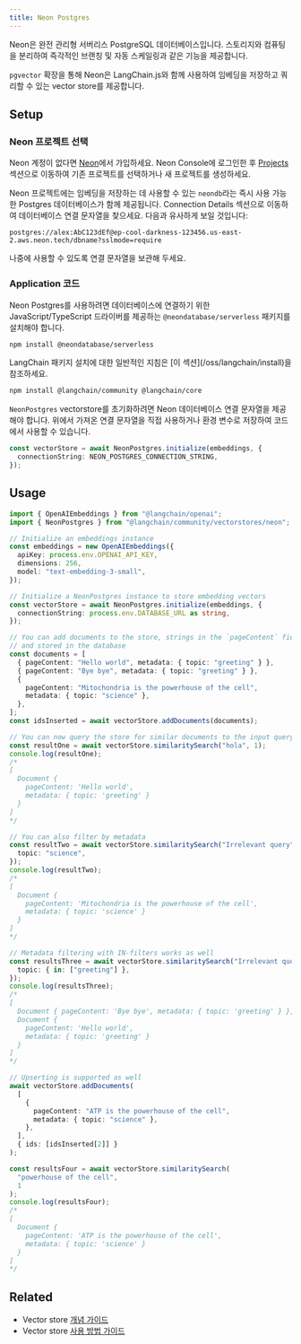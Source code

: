 ```yaml
---
title: Neon Postgres
---
```


Neon은 완전 관리형 서버리스 PostgreSQL 데이터베이스입니다. 스토리지와 컴퓨팅을 분리하여 즉각적인 브랜칭 및 자동 스케일링과 같은 기능을 제공합니다.

`pgvector` 확장을 통해 Neon은 LangChain.js와 함께 사용하여 임베딩을 저장하고 쿼리할 수 있는 vector store를 제공합니다.

## Setup

### Neon 프로젝트 선택

Neon 계정이 없다면 [Neon](https://neon.tech)에서 가입하세요. Neon Console에 로그인한 후 [Projects](https://console.neon.tech/app/projects) 섹션으로 이동하여 기존 프로젝트를 선택하거나 새 프로젝트를 생성하세요.

Neon 프로젝트에는 임베딩을 저장하는 데 사용할 수 있는 `neondb`라는 즉시 사용 가능한 Postgres 데이터베이스가 함께 제공됩니다. Connection Details 섹션으로 이동하여 데이터베이스 연결 문자열을 찾으세요. 다음과 유사하게 보일 것입니다:

```text
postgres://alex:AbC123dEf@ep-cool-darkness-123456.us-east-2.aws.neon.tech/dbname?sslmode=require
```

나중에 사용할 수 있도록 연결 문자열을 보관해 두세요.

### Application 코드

Neon Postgres를 사용하려면 데이터베이스에 연결하기 위한 JavaScript/TypeScript 드라이버를 제공하는 `@neondatabase/serverless` 패키지를 설치해야 합니다.

```bash npm
npm install @neondatabase/serverless
```
<Tip>
LangChain 패키지 설치에 대한 일반적인 지침은 [이 섹션](/oss/langchain/install)을 참조하세요.
</Tip>

```bash npm
npm install @langchain/community @langchain/core
```
`NeonPostgres` vectorstore를 초기화하려면 Neon 데이터베이스 연결 문자열을 제공해야 합니다. 위에서 가져온 연결 문자열을 직접 사용하거나 환경 변수로 저장하여 코드에서 사용할 수 있습니다.

```typescript
const vectorStore = await NeonPostgres.initialize(embeddings, {
  connectionString: NEON_POSTGRES_CONNECTION_STRING,
});
```

## Usage

```typescript
import { OpenAIEmbeddings } from "@langchain/openai";
import { NeonPostgres } from "@langchain/community/vectorstores/neon";

// Initialize an embeddings instance
const embeddings = new OpenAIEmbeddings({
  apiKey: process.env.OPENAI_API_KEY,
  dimensions: 256,
  model: "text-embedding-3-small",
});

// Initialize a NeonPostgres instance to store embedding vectors
const vectorStore = await NeonPostgres.initialize(embeddings, {
  connectionString: process.env.DATABASE_URL as string,
});

// You can add documents to the store, strings in the `pageContent` field will be embedded
// and stored in the database
const documents = [
  { pageContent: "Hello world", metadata: { topic: "greeting" } },
  { pageContent: "Bye bye", metadata: { topic: "greeting" } },
  {
    pageContent: "Mitochondria is the powerhouse of the cell",
    metadata: { topic: "science" },
  },
];
const idsInserted = await vectorStore.addDocuments(documents);

// You can now query the store for similar documents to the input query
const resultOne = await vectorStore.similaritySearch("hola", 1);
console.log(resultOne);
/*
[
  Document {
    pageContent: 'Hello world',
    metadata: { topic: 'greeting' }
  }
]
*/

// You can also filter by metadata
const resultTwo = await vectorStore.similaritySearch("Irrelevant query", 2, {
  topic: "science",
});
console.log(resultTwo);
/*
[
  Document {
    pageContent: 'Mitochondria is the powerhouse of the cell',
    metadata: { topic: 'science' }
  }
]
*/

// Metadata filtering with IN-filters works as well
const resultsThree = await vectorStore.similaritySearch("Irrelevant query", 2, {
  topic: { in: ["greeting"] },
});
console.log(resultsThree);
/*
[
  Document { pageContent: 'Bye bye', metadata: { topic: 'greeting' } },
  Document {
    pageContent: 'Hello world',
    metadata: { topic: 'greeting' }
  }
]
*/

// Upserting is supported as well
await vectorStore.addDocuments(
  [
    {
      pageContent: "ATP is the powerhouse of the cell",
      metadata: { topic: "science" },
    },
  ],
  { ids: [idsInserted[2]] }
);

const resultsFour = await vectorStore.similaritySearch(
  "powerhouse of the cell",
  1
);
console.log(resultsFour);
/*
[
  Document {
    pageContent: 'ATP is the powerhouse of the cell',
    metadata: { topic: 'science' }
  }
]
*/
```

## Related

- Vector store [개념 가이드](/oss/integrations/vectorstores)
- Vector store [사용 방법 가이드](/oss/integrations/vectorstores)
